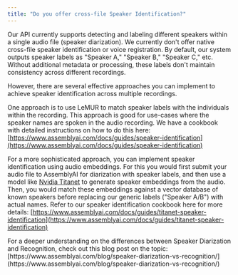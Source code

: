 ```yaml
---
title: "Do you offer cross-file Speaker Identification?"
---
```


Our API currently supports detecting and labeling different speakers within a single audio file (speaker diarization). We currently don't offer native cross-file speaker identification or voice registration. By default, our system outputs speaker labels as "Speaker A," "Speaker B," "Speaker C," etc. Without additional metadata or processing, these labels don't maintain consistency across different recordings.

However, there are several effective approaches you can implement to achieve speaker identification across multiple recordings.

One approach is to use LeMUR to match speaker labels with the individuals within the recording. This approach is good for use-cases where the speaker names are spoken in the audio recording. We have a cookbook with detailed instructions on how to do this here: [https://www.assemblyai.com/docs/guides/speaker-identification](https://www.assemblyai.com/docs/guides/speaker-identification)

For a more sophisticated approach, you can implement speaker identification using audio embeddings. For this you would first submit your audio file to AssemblyAI for diarization with speaker labels, and then use a model like [Nvidia Titanet](https://huggingface.co/nvidia/speakerverification_en_titanet_large) to generate speaker embeddings from the audio. Then, you would match these embeddings against a vector database of known speakers before replacing our generic labels ("Speaker A/B") with actual names. Refer to our speaker identification cookbook here for more details: [https://www.assemblyai.com/docs/guides/titanet-speaker-identification](https://www.assemblyai.com/docs/guides/titanet-speaker-identification)

<Note>
  For a deeper understanding on the differences between Speaker Diarization and
  Recognition, check out this blog post on the topic:
  [https://www.assemblyai.com/blog/speaker-diarization-vs-recognition/](https://www.assemblyai.com/blog/speaker-diarization-vs-recognition/)
</Note>
